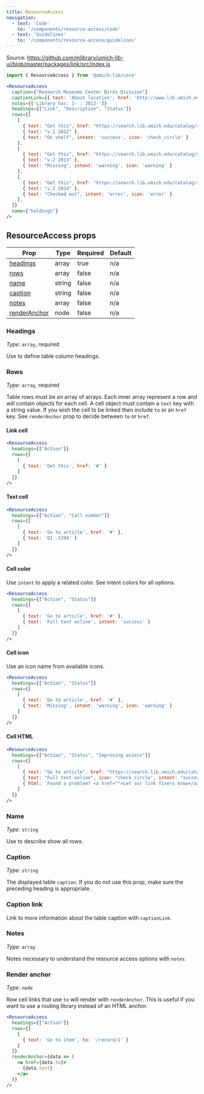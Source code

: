 ```yaml
---
title: ResourceAccess
navigation:
  - text: 'Code'
    to: '/components/resource-access/code'
  - text: 'Guidelines'
    to: '/components/resource-access/guidelines'
---
```




Source: https://github.com/mlibrary/umich-lib-ui/blob/master/packages/link/src/index.js

```js
import { ResourceAccess } from '@umich-lib/core'
```

```jsx live
<ResourceAccess
  caption={"Research Museums Center Birds Division"}
  captionLink={{ text: 'About location', href: 'http://www.lib.umich.edu/location/museums-library/unit/31' }}
  notes={['Library has: 1- : 2012-']}
  headings={["Link", "Description", "Status"]}
  rows={[
    [
      { text: "Get this", href: "https://search.lib.umich.edu/catalog/record/012977832/get-this/39015072357000" },
      { text: "v.1 2012" },
      { text: "On shelf", intent: 'success', icon: 'check_circle' }
    ],
    [
      { text: "Get this", href: "https://search.lib.umich.edu/catalog/record/012977832/get-this/39015072357000" },
      { text: "v.2 2013" },
      { text: "Missing", intent: 'warning', icon: 'warning' }
    ],
    [
      { text: "Get this", href: "https://search.lib.umich.edu/catalog/record/012977832/get-this/39015072357000" },
      { text: "v.2 2014" },
      { text: "Checked out", intent: 'error', icon: 'error' }
    ],
  ]}
  name={"holdings"}
/>
```

## ResourceAccess props

|Prop|Type|Required|Default|
|----|----|--------|-------|
|[headings](#headings)|array|true|n/a|
|[rows](#rows)|array|false|n/a|
|[name](#name)|string|false|n/a|
|[caption](#caption)|string|false|n/a|
|[notes](#notes)|array|false|n/a|
|[renderAnchor](#renderanchor)|node|false|n/a|

### Headings

*Type*: `array`, required

Use to define table column headings.

### Rows

*Type*: `array`, required

Table rows must be an array of arrays. Each inner array represent a row and will contain objects for each cell. A cell object must contain a `text` key with a string value. If you wish the cell to be linked then include `to` or an `href` key. See `renderAnchor` prop to decide between `to` or `href`.

#### Link cell

```jsx live
<ResourceAccess
  headings={["Action"]}
  rows={[
    [
      { text: 'Get this', href: '#' }
    ]
  ]}
/>
```

#### Text cell

```jsx live
<ResourceAccess
  headings={["Action", "Call number"]}
  rows={[
    [
      { text: 'Go to article', href: '#' },
      { text: 'Q1 .S394' }
    ]
  ]}
/>
```

#### Cell color

Use `intent` to apply a related color. See <gatsby-link to="/styles/colors#intent">intent colors</gatsby-link> for all options.

```jsx live
<ResourceAccess
  headings={["Action", "Status"]}
  rows={[
    [
      { text: 'Go to article', href: '#' },
      { text: 'Full text online', intent: 'success' }
    ]
  ]}
/>
```

#### Cell icon

Use an icon name from <gatsby-link to="/styles/iconography#available-icons">available icons</gatsby-link>.

```jsx live
<ResourceAccess
  headings={["Action", "Status"]}
  rows={[
    [
      { text: 'Go to article', href: '#' },
      { text: 'Missing', intent: 'warning', icon: 'warning' }
    ]
  ]}
/>
```

#### Cell HTML

```jsx live
<ResourceAccess
  headings={["Action", "Status", "Improving access"]}
  rows={[
    [
      { text: "Go to article", href: "https://search.lib.umich.edu/catalog/record/012977832/get-this/39015072357000" },
      { text: "Full text online", icon: "check_circle", intent: "success" },
      { html: `Found a problem? <a href="">Let our link fixers know</a>` }
    ]
  ]}
/>
```

### Name

*Type*: `string`

Use to describe show all rows.

### Caption

*Type*: `string`

The displayed table `caption`. If you do not use this prop, make sure the preceding heading is appropriate.

### Caption link

Link to more information about the table caption with `captionLink`.

### Notes

*Type*: `array`

Notes necessary to understand the resource access options with `notes`.

### Render anchor

*Type*: `node`

Row cell links that use `to` will render with `renderAnchor`. This is useful if you want to use a routing library instead of an HTML anchor.

```jsx live
<ResourceAccess
  headings={["Action"]}
  rows={[
    [
      { text: 'Go to item', to: '/record/1' }
    ]
  ]}
  renderAnchor={data => (
    <a href={data.to}>
      {data.text}
    </a>
  )}
/>
```